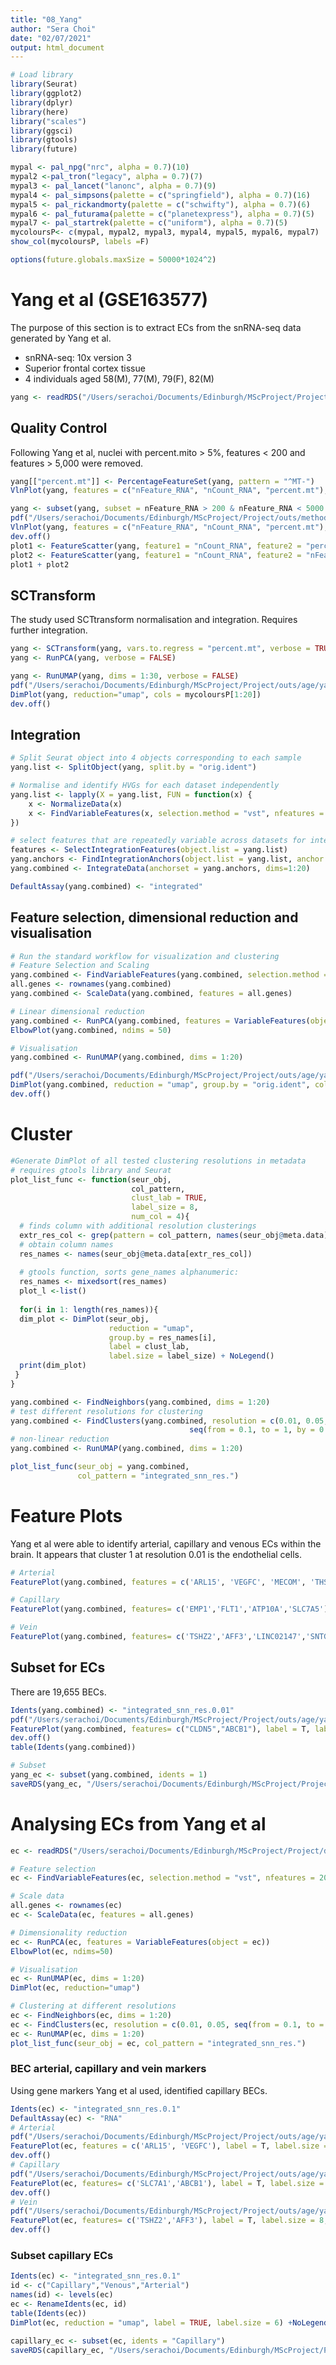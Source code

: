 ```yaml
---
title: "08_Yang"
author: "Sera Choi"
date: "02/07/2021"
output: html_document
---
```


```r
# Load library
library(Seurat)
library(ggplot2)
library(dplyr)
library(here)
library("scales")
library(ggsci)
library(gtools)
library(future)

mypal <- pal_npg("nrc", alpha = 0.7)(10)
mypal2 <-pal_tron("legacy", alpha = 0.7)(7)
mypal3 <- pal_lancet("lanonc", alpha = 0.7)(9)
mypal4 <- pal_simpsons(palette = c("springfield"), alpha = 0.7)(16)
mypal5 <- pal_rickandmorty(palette = c("schwifty"), alpha = 0.7)(6)
mypal6 <- pal_futurama(palette = c("planetexpress"), alpha = 0.7)(5)
mypal7 <- pal_startrek(palette = c("uniform"), alpha = 0.7)(5)
mycoloursP<- c(mypal, mypal2, mypal3, mypal4, mypal5, mypal6, mypal7)
show_col(mycoloursP, labels =F)

options(future.globals.maxSize = 50000*1024^2)
```

# Yang et al (GSE163577)

The purpose of this section is to extract ECs from the snRNA-seq data generated by Yang et al. 

* snRNA-seq: 10x version 3
* Superior frontal cortex tissue
* 4 individuals aged 58(M), 77(M), 79(F), 82(M)

```r
yang <- readRDS("/Users/serachoi/Documents/Edinburgh/MScProject/Project/data/Yang_et_al.RDS")
```

## Quality Control

Following Yang et al, nuclei with percent.mito > 5%, features < 200 and features > 5,000 were removed. 

```r
yang[["percent.mt"]] <- PercentageFeatureSet(yang, pattern = "^MT-")
VlnPlot(yang, features = c("nFeature_RNA", "nCount_RNA", "percent.mt"), ncol = 3, pt.size = 0, cols = mycoloursP[20:30])

yang <- subset(yang, subset = nFeature_RNA > 200 & nFeature_RNA < 5000 & percent.mt < 5)
pdf("/Users/serachoi/Documents/Edinburgh/MScProject/Project/outs/method/YangQC.pdf", width = 15, height = 5 )
VlnPlot(yang, features = c("nFeature_RNA", "nCount_RNA", "percent.mt"), ncol = 3, pt.size = 0, cols = mycoloursP[20:30])
dev.off()
plot1 <- FeatureScatter(yang, feature1 = "nCount_RNA", feature2 = "percent.mt")
plot2 <- FeatureScatter(yang, feature1 = "nCount_RNA", feature2 = "nFeature_RNA")
plot1 + plot2
```

## SCTransform

The study used SCTtransform normalisation and integration. Requires further integration. 

```r
yang <- SCTransform(yang, vars.to.regress = "percent.mt", verbose = TRUE)
yang <- RunPCA(yang, verbose = FALSE)

yang <- RunUMAP(yang, dims = 1:30, verbose = FALSE)
pdf("/Users/serachoi/Documents/Edinburgh/MScProject/Project/outs/age/yang_inte1", width = 8, height = 5)
DimPlot(yang, reduction="umap", cols = mycoloursP[1:20])
dev.off()
```


## Integration 

```r
# Split Seurat object into 4 objects corresponding to each sample 
yang.list <- SplitObject(yang, split.by = "orig.ident")

# Normalise and identify HVGs for each dataset independently
yang.list <- lapply(X = yang.list, FUN = function(x) {
    x <- NormalizeData(x)
    x <- FindVariableFeatures(x, selection.method = "vst", nfeatures = 2000)
})

# select features that are repeatedly variable across datasets for integration
features <- SelectIntegrationFeatures(object.list = yang.list)
yang.anchors <- FindIntegrationAnchors(object.list = yang.list, anchor.features = features, dims = 1:20)
yang.combined <- IntegrateData(anchorset = yang.anchors, dims=1:20)

DefaultAssay(yang.combined) <- "integrated" 
```

## Feature selection, dimensional reduction and visualisation

```r
# Run the standard workflow for visualization and clustering
# Feature Selection and Scaling 
yang.combined <- FindVariableFeatures(yang.combined, selection.method = "vst", nfeatures = 2000)
all.genes <- rownames(yang.combined)
yang.combined <- ScaleData(yang.combined, features = all.genes)

# Linear dimensional reduction 
yang.combined <- RunPCA(yang.combined, features = VariableFeatures(object = yang.combined))
ElbowPlot(yang.combined, ndims = 50)

# Visualisation
yang.combined <- RunUMAP(yang.combined, dims = 1:20)
```

```r
pdf("/Users/serachoi/Documents/Edinburgh/MScProject/Project/outs/age/yang_inte2", width = 8, height = 5)
DimPlot(yang.combined, reduction = "umap", group.by = "orig.ident", cols = mycoloursP[1:20])
dev.off()
```

# Cluster

```r
#Generate DimPlot of all tested clustering resolutions in metadata
# requires gtools library and Seurat
plot_list_func <- function(seur_obj,
                           col_pattern,
                           clust_lab = TRUE,
                           label_size = 8,
                           num_col = 4){
  # finds column with additional resolution clusterings
  extr_res_col <- grep(pattern = col_pattern, names(seur_obj@meta.data))
  # obtain column names
  res_names <- names(seur_obj@meta.data[extr_res_col])
  
  # gtools function, sorts gene_names alphanumeric:
  res_names <- mixedsort(res_names) 
  plot_l <-list()
  
  for(i in 1: length(res_names)){
  dim_plot <- DimPlot(seur_obj, 
                      reduction = "umap", 
                      group.by = res_names[i],
                      label = clust_lab,
                      label.size = label_size) + NoLegend()
  print(dim_plot)
 }
}

yang.combined <- FindNeighbors(yang.combined, dims = 1:20)
# test different resolutions for clustering
yang.combined <- FindClusters(yang.combined, resolution = c(0.01, 0.05, 
                                        seq(from = 0.1, to = 1, by = 0.1)))
# non-linear reduction
yang.combined <- RunUMAP(yang.combined, dims = 1:20)

plot_list_func(seur_obj = yang.combined,
               col_pattern = "integrated_snn_res.")
```

# Feature Plots 

Yang et al were able to identify arterial, capillary and venous ECs within the brain. It appears that cluster 1 at resolution 0.01 is the endothelial cells. 

```r
# Arterial
FeaturePlot(yang.combined, features = c('ARL15', 'VEGFC', 'MECOM', 'THSD7A'))

# Capillary
FeaturePlot(yang.combined, features= c('EMP1','FLT1','ATP10A','SLC7A5'))

# Vein
FeaturePlot(yang.combined, features= c('TSHZ2','AFF3','LINC02147','SNTG2'))
```

## Subset for ECs 

There are 19,655 BECs. 

```r
Idents(yang.combined) <- "integrated_snn_res.0.01"
pdf("/Users/serachoi/Documents/Edinburgh/MScProject/Project/outs/age/yang_EC", width = 10, height = 5)
FeaturePlot(yang.combined, features= c("CLDN5","ABCB1"), label = T, label.size = 8)
dev.off()
table(Idents(yang.combined))

# Subset 
yang_ec <- subset(yang.combined, idents = 1)
saveRDS(yang_ec, "/Users/serachoi/Documents/Edinburgh/MScProject/Project/data/processed/yang_ec.RDS")
```

# Analysing ECs from Yang et al

```r
ec <- readRDS("/Users/serachoi/Documents/Edinburgh/MScProject/Project/data/processed/yang_ec.RDS")

# Feature selection 
ec <- FindVariableFeatures(ec, selection.method = "vst", nfeatures = 2000)

# Scale data
all.genes <- rownames(ec)
ec <- ScaleData(ec, features = all.genes)

# Dimensionality reduction
ec <- RunPCA(ec, features = VariableFeatures(object = ec))
ElbowPlot(ec, ndims=50)

# Visualisation
ec <- RunUMAP(ec, dims = 1:20)
DimPlot(ec, reduction="umap")

# Clustering at different resolutions
ec <- FindNeighbors(ec, dims = 1:20)
ec <- FindClusters(ec, resolution = c(0.01, 0.05, seq(from = 0.1, to = 1, by = 0.1)))
ec <- RunUMAP(ec, dims = 1:20)
plot_list_func(seur_obj = ec, col_pattern = "integrated_snn_res.")
```

### BEC arterial, capillary and vein markers 

Using gene markers Yang et al used, identified capillary BECs. 

```r
Idents(ec) <- "integrated_snn_res.0.1"
DefaultAssay(ec) <- "RNA"
# Arterial
pdf("/Users/serachoi/Documents/Edinburgh/MScProject/Project/outs/age/yang_artery", width = 10, height = 5)
FeaturePlot(ec, features = c('ARL15', 'VEGFC'), label = T, label.size = 8, max.cutoff = 10)
dev.off()
# Capillary
pdf("/Users/serachoi/Documents/Edinburgh/MScProject/Project/outs/age/yang_cap", width = 10, height = 5)
FeaturePlot(ec, features= c('SLC7A1','ABCB1'), label = T, label.size = 8, max.cutoff = 10)
dev.off()
# Vein
pdf("/Users/serachoi/Documents/Edinburgh/MScProject/Project/outs/age/yang_vein", width = 10, height = 5)
FeaturePlot(ec, features= c('TSHZ2','AFF3'), label = T, label.size = 8, max.cutoff = 10)
dev.off()
```

### Subset capillary ECs 

```r
Idents(ec) <- "integrated_snn_res.0.1"
id <- c("Capillary","Venous","Arterial")
names(id) <- levels(ec)
ec <- RenameIdents(ec, id)
table(Idents(ec))
DimPlot(ec, reduction = "umap", label = TRUE, label.size = 6) +NoLegend()

capillary_ec <- subset(ec, idents = "Capillary")
saveRDS(capillary_ec, "/Users/serachoi/Documents/Edinburgh/MScProject/Project/data/processed/yang_capillary_ec.RDS")
```





